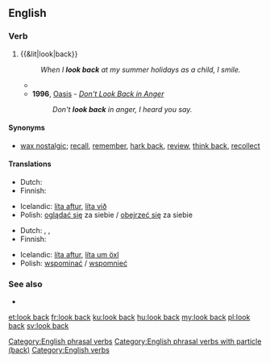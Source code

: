 ==English==

===Verb===
{{head|en|verb|head=[[look]] [[back]]}}

# {{&lit|look|back}}
#: ''When I '''look back''' at my summer holidays as a child, I smile.''
#* {{quote-news
|year=2012
|date=May 13
|author=Alistair Magowan
|title=Sunderland 0-1 Man Utd
|work=BBC Sport
|url=http://www.bbc.co.uk/sport/0/football/17973162
|page=
|passage=United were made to pay for letting an eight-point lead as little as five weeks ago slip and, despite their final-day efforts, they will '''look back''' on a season where, when they needed to step up, they fell flat.}}
#* '''1996''', [[w:Oasis (band)|Oasis]] - ''[[w:Don't Look Back in Anger|Don't Look Back in Anger]]''
#*: ''Don't '''look back''' in anger, I heard you say.''

====Synonyms====
* {{sense|reminisce}} [[wax nostalgic]]; [[recall]], [[remember]], [[hark back]], [[review]], [[think back]], [[recollect]]

====Translations====
{{trans-top|to look behind oneself}}
* Dutch: {{t-|nl|achterom kijken}}
* Finnish: {{t+|fi|katsoa}} {{t-|fi|taakseen}}
{{trans-mid}}
* Icelandic: [[líta aftur]], [[líta við]]
* Polish: [[oglądać się]] za siebie / [[obejrzeć się]] za siebie
{{trans-bottom}}

{{trans-top|to reminisce about the past}}
* Dutch: {{t-|nl|achterom kijken}}, {{t+|nl|terugkijken}}, {{t+|nl|omzien}}
* Finnish: {{t+|fi|muistella}}
{{trans-mid}}
* Icelandic: [[líta aftur]], [[líta um öxl]]
* Polish: [[wspominać]] / [[wspomnieć]]
{{trans-bottom}}

[[Category:English phrasal verbs]]
[[Category:English phrasal verbs with particle (back)]]
[[Category:English verbs]]

===See also===
* {{l/en|look-back}}

[[et:look back]]
[[fr:look back]]
[[ku:look back]]
[[hu:look back]]
[[my:look back]]
[[pl:look back]]
[[sv:look back]]